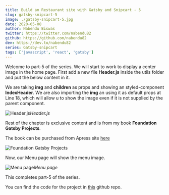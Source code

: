 ```yaml
---
title: Build an Restaurant site with Gatsby and Snipcart - 5
slug: gatsby-snipcart-5
image: ./gatsby-snipcart-5.jpg
date: 2020-05-08
author: Nabendu Biswas
twitter: https://twitter.com/nabendu82
github: https://github.com/nabendu82
dev: https://dev.to/nabendu82
series: Gatsby-snipcart
tags: ['javascript', 'react', 'gatsby']
---
```


Welcome to part-5 of the series. We will start to work to display a center image in the home page. First add a new file **Header.js** inside the utils folder and put the below content in it.

We are taking **img** and **children** as props and showing an styled-component **IndexHeader**. We are also importing the **img** an using it as default props at Line 18, which will allow u to show the image even if it is not supplied by the parent component.

![Header.js](https://res.cloudinary.com/dxkxvfo2o/image/upload/v1589980664/5-restro/1_ytnv9x.png)*Header.js*

Rest of the chapter is exclusive content and is from my book **Foundation Gatsby Projects**.

The book can be purchased from Apress site <a href="https://www.apress.com/in/book/9781484265574" target="_blank" rel="noopener noreferrer">here</a>




<div className={styles.image__small}>

![Foundation Gatsby Projects](https://res.cloudinary.com/dxkxvfo2o/image/upload/v1609570264/Foundation_Gatsby_zilffx.jpg)

</div>

  



Now, our Menu page will show the menu image.

![Menu page](https://res.cloudinary.com/dxkxvfo2o/image/upload/v1589980670/5-restro/12_hhbh4c.png)*Menu page*

This completes part-5 of the series.

You can find the code for the project in [this](https://github.com/nabendu82/restaurant-gatsby) github repo.
